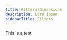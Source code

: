---
title: Filters/Dimensions
description: Lore Ipsum
sidebarTitle: Filters
---

This is a test